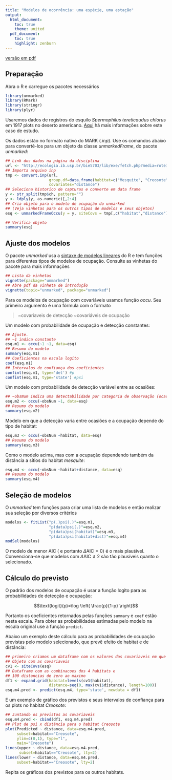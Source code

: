 ```yaml
---
title: "Modelos de ocorrência: uma espécie, uma estação"
output:
  html_document:
    toc: true
    theme: united
  pdf_document:
    toc: true
    highlight: zenburn
---
```


[versão em pdf](./esquilos.pdf)

## Preparação


Abra o R e carregue os pacotes necessários

```r
library(unmarked)
library(RMark)
library(stringr)
library(plyr)
```
Usaremos dados de registros do esquilo _Spermophilus tereticaudus chlorus_ em 1917 plots no deserto americano.
[Aqui](http://ecologia.ib.usp.br/bie5703/doku.php?id=roteiros:occupancy#exerciciomodelo_de_uma_especie_uma_estacao)
há mais informações sobre este caso de estudo.

Os dados estão no formato nativo do MARK (_.inp_). Use os comandos abaixo para convertê-los para um objeto da classe _unmarkedFrame_,
do pacote _unmarked_:

```r
## Link dos dados na página da disciplina
url <- "http://ecologia.ib.usp.br/bie5703/lib/exe/fetch.php?media=roteiros:esquilos.inp"
## Importa arquivo inp
tmp <- convert.inp(url,
                   group.df=data.frame(habitat=c("Mesquite", "Creosote", "Shrub", "Other")),
                   covariates="distance")
## Seleciona historico de capturas e converte em data frame
y <- str_split(tmp$ch, pattern="")
y <- ldply(y, as.numeric)[,2:4]
## Cria objeto para o modelo de ocupação do unmarked
## (Veja vinhetas para os outros tipos de modelos e seus objetos)
esq <- unmarkedFrameOccu(y = y, siteCovs = tmp[,c("habitat","distance")])
```
```r
## Verifica objeto
summary(esq)
```

## Ajuste dos modelos

O pacote _unmarked_ usa a
[sintaxe de modelos lineares](http://ecologia.ib.usp.br/bie5782/doku.php?id=bie5782:03_apostila:06-modelos#a_funcao_lm) do R
e tem funções para diferentes tipos de
modelos de ocupação. Consulte as vinhetas do pacote para mais informações

```r
## Lista da vinhetas
vignette(package="unmarked")
## Abre pdf da vinheta de introdução
vignette(topic="unmarked", package="unmarked")
```
Para os modelos de ocupação com covariáveis usamos função _occu_.
Seu primeiro argumento é uma fórmula com o formato

> ~covariaveis de detecção ~covariáveis de ocupação


Um modelo com probabilidade de ocupação e detecção constantes:

```r
## Ajuste.
## ~1 indica constante
esq.m1 <- occu(~1 ~1, data=esq)
## Resumo do modelo
summary(esq.m1)
## Coeficientes na escala logito
coef(esq.m1)
## Intervalos de confiança dos coeficientes
confint(esq.m1, type='det') #p
confint(esq.m1, type='state') #psi
```
Um modelo com probabilidade de detecção variável entre as ocasiões:

```r
## ~obsNum indica uma detectabilidade por categoria de observação (ocasiões)
esq.m2 <- occu(~obsNum ~1, data=esq)
## Resumo do modelo
summary(esq.m2)
```
Modelo em que a detecção varia entre ocasiões e
a ocupação depende do tipo de habitat:

```r
esq.m3 <- occu(~obsNum ~habitat, data=esq)
## Resumo do modelo
summary(esq.m3)
```

Como o modelo acima, mas com a ocupação dependendo
também da distância a sítios do habitat _mesquite_:
```r
esq.m4 <- occu(~obsNum ~habitat+distance, data=esq)
## Resumo do modelo
summary(esq.m4)
```

## Seleção de modelos

O _unmarked_ tem funções para criar uma lista de modelos e
então realizar sua seleção por diversos critérios 

```r
modelos <- fitList("p(.)psi(.)"=esq.m1,
                   "p(data)psi(.)"=esq.m2,
                   "p(data)psi(habitat)"=esq.m3,
                   "p(data)psi(habitat+dist)"=esq.m4)
modSel(modelos)
```
O modelo de menor AIC ( e portanto $\Delta\text{AIC}=0$) é o mais plauśivel. Convenciona-se que modelos com $\Delta\text{AIC}\leq2$ são tão plausíveis quanto o selecionado.

## Cálculo do previsto

O padrão dos modelos de ocupação é usar a função logito
para as probabilidades de detecção e ocupação:

$$\text{logit}(p)=\log \left( \frac{p}{1-p} \right)$$

Portanto os coeficientes retornados pelas funções `summary`
e `coef` estão nesta escala.
Para obter as probabilidades estimadas pelo modelo
na escala original use a função `predict`.

Abaixo um exemplo deste cálculo para
as probabilidades de ocupação previstas pelo
modelo selecionado, que prevê efeito de
habitat e de distância:

```r
## primeiro criamos um dataframe com os valores das covariaveis em que faremos as previsões
## Objeto com as covariaveis
cv1 <- siteCovs(esq)
## Dataframe com as combinacoes dos 4 habitats e
## 100 distancias de zero ao maximo
df1 <- expand.grid(habitat=levels(cv1$habitat),
                   distance=seq(0, max(cv1$distance), length=100))
esq.m4.pred <- predict(esq.m4, type='state', newdata = df1)
```
E um exemplo de gráfico dos previstos e seus intervalos de confiança
para os plots no habitat _Creosote_:

```r
## Juntando os previstos as covariaveis
esq.m4.pred <- cbind(df1, esq.m4.pred)
## Plot de psi x distância para o habitat Creosote
plot(Predicted ~ distance, data=esq.m4.pred,
     subset=habitat=="Creosote",
     ylim=c(0,1), type="l",
     main="Creosote")
lines(upper ~ distance, data=esq.m4.pred,
      subset=habitat=="Creosote", lty=2)
lines(lower ~ distance, data=esq.m4.pred,
     subset=habitat=="Creosote", lty=2)

```

Repita os gráficos dos previstos para os outros habitats.
